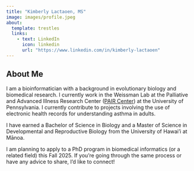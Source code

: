 ```yaml
---
title: "Kimberly Lactaoen, MS"
image: images/profile.jpeg
about:
  template: trestles
  links:
    - text: LinkedIn
      icon: linkedin
      url: "https://www.linkedin.com/in/kimberly-lactaoen"
---
```


::: column-page
## About Me

I am a bioinformatician with a background in evolutionary biology and biomedical research. I currently work in the Weissman Lab at the Palliative and Advanced Illness Research Center ([PAIR Center](https://pair.upenn.edu/)) at the University of Pennsylvania. I currently contribute to projects involving the use of electronic health records for understanding asthma in adults.

I have earned a Bachelor of Science in Biology and a Master of Science in Developmental and Reproductive Biology from the University of Hawai’i at Mānoa.

I am planning to apply to a PhD program in biomedical informatics (or a related field) this Fall 2025. If you're going through the same process or have any advice to share, I'd like to connect! 

:::

